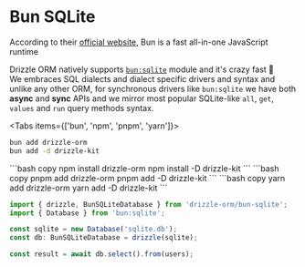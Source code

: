 
# Bun SQLite
According to their [official website](https://bun.sh/), Bun is a fast all-in-one JavaScript runtime  

Drizzle ORM natively supports [`bun:sqlite`](https://bun.sh/docs/api/sqlite) module and it's crazy fast 🚀  
We embraces SQL dialects and dialect specific drivers and syntax and unlike any other ORM, 
for synchronous drivers like `bun:sqlite` we have both **async** and **sync** APIs and we mirror most popular 
SQLite-like `all`, `get`, `values` and `run` query methods syntax.

<Tabs items={['bun', 'npm', 'pnpm', 'yarn']}>
<Tab>
```bash copy
bun add drizzle-orm
bun add -d drizzle-kit 
```
  </Tab>
  <Tab>
```bash copy
npm install drizzle-orm
npm install -D drizzle-kit 
```
  </Tab>
  <Tab>
```bash copy
pnpm add drizzle-orm
pnpm add -D drizzle-kit 
```
  </Tab>
  <Tab>
```bash copy
yarn add drizzle-orm
yarn add -D drizzle-kit 
```
  </Tab>
</Tabs>

```typescript copy
import { drizzle, BunSQLiteDatabase } from 'drizzle-orm/bun-sqlite';
import { Database } from 'bun:sqlite';

const sqlite = new Database('sqlite.db');
const db: BunSQLiteDatabase = drizzle(sqlite);

const result = await db.select().from(users);
```